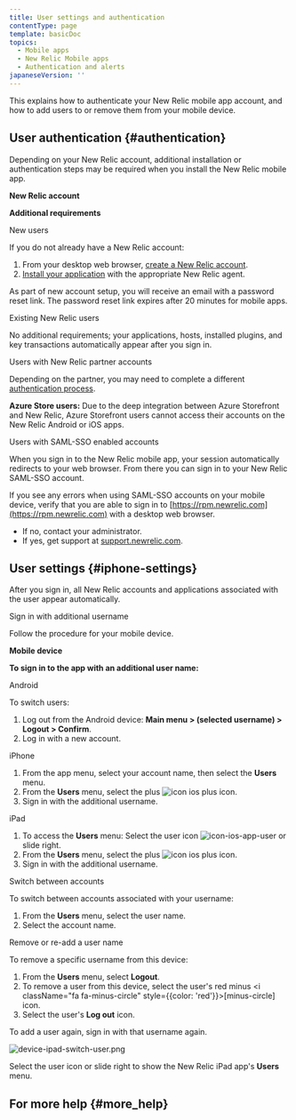 ```yaml
---
title: User settings and authentication
contentType: page
template: basicDoc
topics:
  - Mobile apps
  - New Relic Mobile apps
  - Authentication and alerts
japaneseVersion: ''
---
```


This explains how to authenticate your New Relic mobile app account, and how to add users to or remove them from your mobile device.

## User authentication {#authentication}

Depending on your New Relic account, additional installation or authentication steps may be required when you install the New Relic mobile app.

**New Relic account**

**Additional requirements**

New users

If you do not already have a New Relic account:

1.  From your desktop web browser, [create a New Relic account](/docs/subscriptions/creating-your-new-relic-account).
2.  [Install your application](/docs/site/installing-the-agent) with the appropriate New Relic agent.

As part of new account setup, you will receive an email with a password reset link. The password reset link expires after 20 minutes for mobile apps.

Existing New Relic users

No additional requirements; your applications, hosts, installed plugins, and key transactions automatically appear after you sign in.

Users with New Relic partner accounts

Depending on the partner, you may need to complete a different [authentication process](/docs/ios/ios-with-partners).

**Azure Store users:** Due to the deep integration between Azure Storefront and New Relic, Azure Storefront users cannot access their accounts on the New Relic Android or iOS apps.

Users with SAML-SSO enabled accounts

When you sign in to the New Relic mobile app, your session automatically redirects to your web browser. From there you can sign in to your New Relic SAML-SSO account.

If you see any errors when using SAML-SSO accounts on your mobile device, verify that you are able to sign in to [https://rpm.newrelic.com](https://rpm.newrelic.com) with a desktop web browser.

*   If no, contact your administrator.
*   If yes, get support at [support.newrelic.com](https://support.newrelic.com).

## User settings {#iphone-settings}

After you sign in, all New Relic accounts and applications associated with the user appear automatically.

Sign in with additional username

Follow the procedure for your mobile device.

**Mobile device**

**To sign in to the app with an additional user name:**

Android

To switch users:

1.  Log out from the Android device: **Main menu > (selected username) > Logout > Confirm**.
2.  Log in with a new account.

iPhone

1.  From the app menu, select your account name, then select the **Users** menu.
2.  From the **Users** menu, select the plus ![icon ios plus](/sites/default/files/thumbnails/image/icon-ios-plus_0.png "icon ios plus") icon.
3.  Sign in with the additional username.

iPad

1.  To access the **Users** menu: Select the user icon ![icon-ios-app-user](/sites/default/files/thumbnails/image/icon-ios-app-user.png "icon-ios-app-user") or slide right.
2.  From the **Users** menu, select the plus ![icon ios plus](/sites/default/files/thumbnails/image/icon-ios-plus_0.png "icon ios plus") icon.
3.  Sign in with the additional username.

Switch between accounts

To switch between accounts associated with your username:

1.  From the **Users** menu, select the user name.
2.  Select the account name.

Remove or re-add a user name

To remove a specific username from this device:

1.  From the **Users** menu, select **Logout**.
2.  To remove a user from this device, select the user's red minus <i className="fa fa-minus-circle" style={{color: 'red'}}><span>[minus-circle]</span></i> icon.
3.  Select the user's **Log out** icon.

To add a user again, sign in with that username again.

![device-ipad-switch-user.png](https://docs-dev.newrelic.com/sites/default/files/styles/inline_660px/public/thumbnails/image/device-ipad-switch-user.png?itok=Seap1zcK "device-ipad-switch-user.png")

Select the user icon or slide right to show the New Relic iPad app's **Users** menu.

## For more help {#more_help}